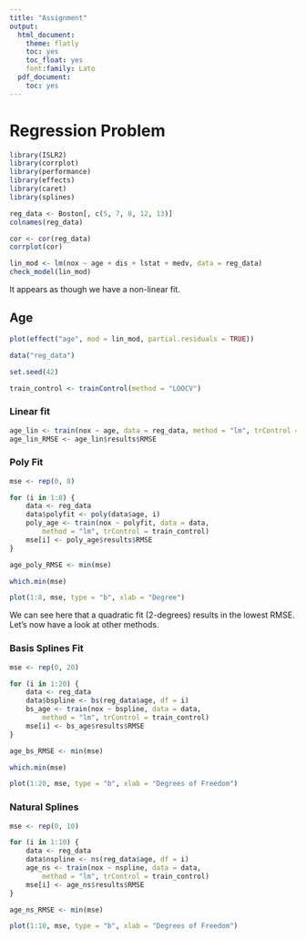 ```yaml
---
title: "Assignment"
output:
  html_document:
    theme: flatly
    toc: yes
    toc_float: yes
    font:family: Lato
  pdf_document:
    toc: yes
---
```


# Regression Problem

```r
library(ISLR2)
library(corrplot)
library(performance)
library(effects)
library(caret)
library(splines)
```

```r
reg_data <- Boston[, c(5, 7, 8, 12, 13)]
colnames(reg_data)
```

```r
cor <- cor(reg_data)
corrplot(cor)
```

```r
lin_mod <- lm(nox ~ age + dis + lstat + medv, data = reg_data)
check_model(lin_mod)
```

It appears as though we have a non-linear fit.

## Age

```r
plot(effect("age", mod = lin_mod, partial.residuals = TRUE))
```

```r
data("reg_data")

set.seed(42)

train_control <- trainControl(method = "LOOCV")
```

### Linear fit

```r
age_lin <- train(nox ~ age, data = reg_data, method = "lm", trControl = train_control)
age_lin_RMSE <- age_lin$results$RMSE
```

### Poly Fit

```r
mse <- rep(0, 8)

for (i in 1:8) {
    data <- reg_data
    data$polyfit <- poly(data$age, i)
    poly_age <- train(nox ~ polyfit, data = data,
        method = "lm", trControl = train_control)
    mse[i] <- poly_age$results$RMSE
}

age_poly_RMSE <- min(mse)

which.min(mse)

plot(1:8, mse, type = "b", xlab = "Degree")
```


We can see here that a quadratic fit (2-degrees) results in the lowest RMSE. Let's now have a look at other methods.

### Basis Splines Fit

```r
mse <- rep(0, 20)

for (i in 1:20) {
    data <- reg_data
    data$bspline <- bs(reg_data$age, df = i)
    bs_age <- train(nox ~ bspline, data = data,
        method = "lm", trControl = train_control)
    mse[i] <- bs_age$results$RMSE
}

age_bs_RMSE <- min(mse)

which.min(mse)

plot(1:20, mse, type = "b", xlab = "Degrees of Freedom")
```

### Natural Splines

```r
mse <- rep(0, 10)

for (i in 1:10) {
    data <- reg_data
    data$nspline <- ns(reg_data$age, df = i)
    age_ns <- train(nox ~ nspline, data = data,
        method = "lm", trControl = train_control)
    mse[i] <- age_ns$results$RMSE
}

age_ns_RMSE <- min(mse)

plot(1:10, mse, type = "b", xlab = "Degrees of Freedom")
```

### 
